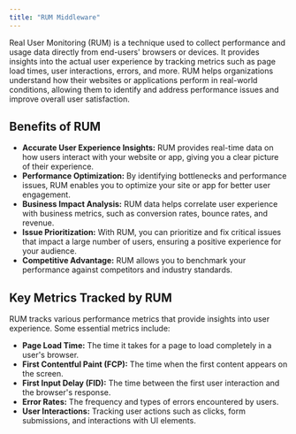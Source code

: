 ```yaml
---
title: "RUM Middleware"
---
```


Real User Monitoring (RUM) is a technique used to collect performance and usage data directly from end-users' browsers or devices. It provides insights into the actual user experience by tracking metrics such as page load times, user interactions, errors, and more. RUM helps organizations understand how their websites or applications perform in real-world conditions, allowing them to identify and address performance issues and improve overall user satisfaction.

Benefits of RUM
---------------
* **Accurate User Experience Insights:** RUM provides real-time data on how users interact with your website or app, giving you a clear picture of their experience.
* **Performance Optimization:** By identifying bottlenecks and performance issues, RUM enables you to optimize your site or app for better user engagement.
* **Business Impact Analysis:** RUM data helps correlate user experience with business metrics, such as conversion rates, bounce rates, and revenue.
* **Issue Prioritization:** With RUM, you can prioritize and fix critical issues that impact a large number of users, ensuring a positive experience for your audience.
* **Competitive Advantage:** RUM allows you to benchmark your performance against competitors and industry standards.

Key Metrics Tracked by RUM
--------------------------
RUM tracks various performance metrics that provide insights into user experience. Some essential metrics include:

* **Page Load Time:** The time it takes for a page to load completely in a user's browser.
* **First Contentful Paint (FCP):** The time when the first content appears on the screen.
* **First Input Delay (FID):** The time between the first user interaction and the browser's response.
* **Error Rates:** The frequency and types of errors encountered by users.
* **User Interactions:** Tracking user actions such as clicks, form submissions, and interactions with UI elements.